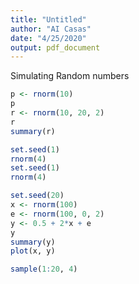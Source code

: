 ```yaml
---
title: "Untitled"
author: "AI Casas"
date: "4/25/2020"
output: pdf_document
---
```

Simulating Random numbers
```r
p <- rnorm(10)
p
r <- rnorm(10, 20, 2)
r
summary(r)
```

```r
set.seed(1)
rnorm(4)
set.seed(1)
rnorm(4)
```

```r
set.seed(20)
x <- rnorm(100)
e <- rnorm(100, 0, 2)
y <- 0.5 + 2*x + e
y
summary(y)
plot(x, y)
```

```r
sample(1:20, 4)
```

